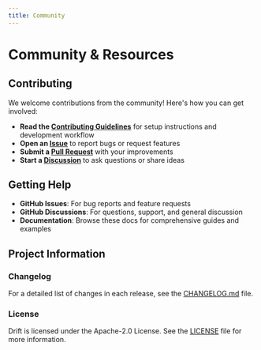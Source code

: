 ```yaml
---
title: Community
---
```


# Community & Resources

## Contributing

We welcome contributions from the community! Here's how you can get involved:

- **Read the [Contributing
  Guidelines](https://github.com/delvtech/drift/blob/main/.github/CONTRIBUTING.md)**
  for setup instructions and development workflow
- **Open an [Issue](https://github.com/delvtech/drift/issues)** to report bugs
  or request features
- **Submit a [Pull Request](https://github.com/delvtech/drift/pulls)** with your
  improvements
- **Start a [Discussion](https://github.com/delvtech/drift/discussions)** to ask
  questions or share ideas

## Getting Help

- **GitHub Issues**: For bug reports and feature requests
- **GitHub Discussions**: For questions, support, and general discussion
- **Documentation**: Browse these docs for comprehensive guides and examples

## Project Information

### Changelog

For a detailed list of changes in each release, see the
[CHANGELOG.md](https://github.com/delvtech/drift/blob/main/packages/drift/CHANGELOG.md)
file.

### License

Drift is licensed under the Apache-2.0 License. See the
[LICENSE](https://github.com/delvtech/drift/blob/main/LICENSE) file for more
information.
